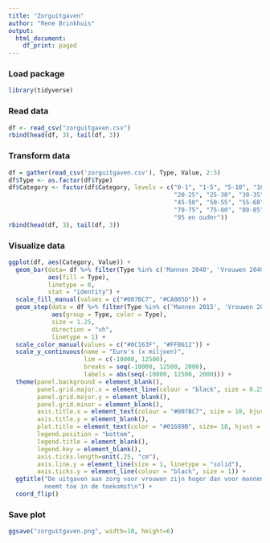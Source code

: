 ```yaml
---
title: "Zorguitgaven"
author: "Rene Brinkhuis"
output:
  html_document:
    df_print: paged
---
```


### Load package

```r
library(tidyverse)
```


### Read data

```r
df <- read_csv("zorguitgaven.csv")
rbind(head(df, 3), tail(df, 3))
```

### Transform data

```r
df = gather(read_csv('zorguitgaven.csv'), Type, Value, 2:5)
df$Type <- as.factor(df$Type)
df$Category <- factor(df$Category, levels = c("0-1", "1-5", "5-10", "10-15", "15-20",
                                              "20-25", "25-30", "30-35", "35-40", "40-45",
                                              "45-50", "50-55", "55-60", "60-65", "65-70",
                                              "70-75", "75-80", "80-85", "85-90", "90-95",
                                              "95 en ouder"))
rbind(head(df, 3), tail(df, 3))
```

### Visualize data

```r
ggplot(df, aes(Category, Value)) + 
  geom_bar(data= df %>% filter(Type %in% c('Mannen 2040', 'Vrouwen 2040')),
           aes(fill = Type),
           linetype = 0,
           stat = "identity") +
  scale_fill_manual(values = c("#007BC7", "#CA005D")) +
  geom_step(data = df %>% filter(Type %in% c('Mannen 2015', 'Vrouwen 2015')),
            aes(group = Type, color = Type),
            size = 1.25,
            direction = "vh",
            linetype = 1) +
  scale_color_manual(values = c("#0C163F", "#FFB612")) +
  scale_y_continuous(name = "Euro's (x miljoen)",
                     lim = c(-10000, 12500),
                     breaks = seq(-10000, 12500, 2000),
                     labels = abs(seq(-10000, 12500, 2000))) +
  theme(panel.background = element_blank(),
        panel.grid.major.x = element_line(colour = "black", size = 0.25),
        panel.grid.major.y = element_blank(),
        panel.grid.minor = element_blank(),
        axis.title.x = element_text(colour = "#007BC7", size = 10, hjust = 1),
        axis.title.y = element_blank(),
        plot.title = element_text(color = "#01689B", size= 18, hjust = 0.5),
        legend.position = "bottom",
        legend.title = element_blank(),
        legend.key = element_blank(),
        axis.ticks.length=unit(.25, "cm"),
        axis.line.y = element_line(size = 1, linetype = "solid"),
        axis.ticks.y = element_line(colour = "black", size = 1)) +
  ggtitle("De uitgaven aan zorg voor vrouwen zijn hoger dan voor mannen, en dit verschil\n
          neemt toe in de toekomst\n") +
  coord_flip()
```

### Save plot

```r
ggsave("zorguitgaven.png", width=10, height=6)
```
